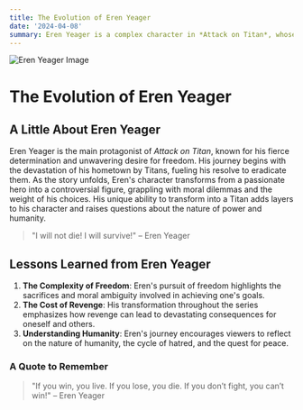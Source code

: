 ```yaml
---
title: The Evolution of Eren Yeager  
date: '2024-04-08'  
summary: Eren Yeager is a complex character in *Attack on Titan*, whose journey reflects themes of freedom, sacrifice, and the consequences of revenge.  
---
```


![Eren Yeager Image](https://ik.imagekit.io/hbzknb1hm/eren-yaeger.avif?updatedAt=1727717639905 "Eren Yeager Image")

# The Evolution of Eren Yeager

## A Little About Eren Yeager

Eren Yeager is the main protagonist of *Attack on Titan*, known for his fierce determination and unwavering desire for freedom. His journey begins with the devastation of his hometown by Titans, fueling his resolve to eradicate them. As the story unfolds, Eren's character transforms from a passionate hero into a controversial figure, grappling with moral dilemmas and the weight of his choices. His unique ability to transform into a Titan adds layers to his character and raises questions about the nature of power and humanity.

> "I will not die! I will survive!" – Eren Yeager

## Lessons Learned from Eren Yeager

1. **The Complexity of Freedom**: Eren's pursuit of freedom highlights the sacrifices and moral ambiguity involved in achieving one's goals.
2. **The Cost of Revenge**: His transformation throughout the series emphasizes how revenge can lead to devastating consequences for oneself and others.
3. **Understanding Humanity**: Eren's journey encourages viewers to reflect on the nature of humanity, the cycle of hatred, and the quest for peace.

### A Quote to Remember

> "If you win, you live. If you lose, you die. If you don’t fight, you can’t win!" – Eren Yeager